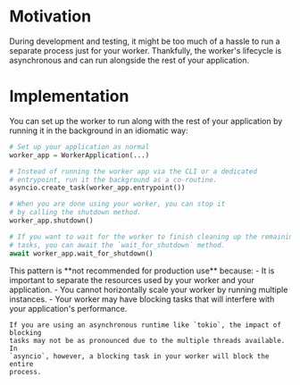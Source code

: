 # Motivation

During development and testing, it might be too much of a hassle to run a 
separate process just for your worker. Thankfully, the worker's lifecycle
is asynchronous and can run alongside the rest of your application.

# Implementation

You can set up the worker to run along with the rest of your application
by running it in the background in an idiomatic way:

```python
# Set up your application as normal
worker_app = WorkerApplication(...)

# Instead of running the worker app via the CLI or a dedicated 
# entrypoint, run it the background as a co-routine.
asyncio.create_task(worker_app.entrypoint())

# When you are done using your worker, you can stop it 
# by calling the shutdown method.
worker_app.shutdown()

# If you want to wait for the worker to finish cleaning up the remaining 
# tasks, you can await the `wait_for_shutdown` method.
await worker_app.wait_for_shutdown()
```

<Warning>
    This pattern is **not recommended for production use** because:
    - It is important to separate the resources used by your worker and your 
      application.
    - You cannot horizontally scale your worker by running multiple instances.
    - Your worker may have blocking tasks that will interfere with your 
      application's performance.
    
    If you are using an asynchronous runtime like `tokio`, the impact of blocking
    tasks may not be as pronounced due to the multiple threads available. In 
    `asyncio`, however, a blocking task in your worker will block the entire 
    process.
</Warning>


